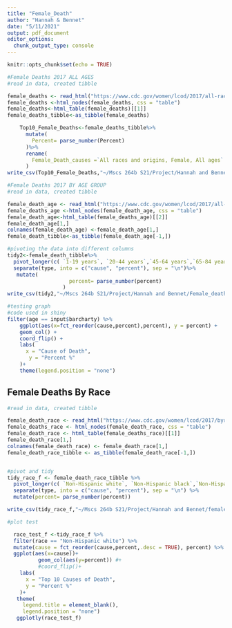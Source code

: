 ```yaml
---
title: "Female_Death"
author: "Hannah & Bennet"
date: "5/11/2021"
output: pdf_document
editor_options: 
  chunk_output_type: console
---
```


```r
knitr::opts_chunk$set(echo = TRUE)
```

```r
#Female Deaths 2017 ALL AGES
#read in data, created tibble

female_deaths <- read_html("https://www.cdc.gov/women/lcod/2017/all-races-origins/index.htm#anchor_1571151327")
female_deaths <-html_nodes(female_deaths, css = "table")
female_deaths<-html_table(female_deaths)[[1]]
female_deaths_tibble<-as_tibble(female_deaths)

    Top10_Female_Deaths<-female_deaths_tibble%>%
      mutate(
        Percent= parse_number(Percent)
      )%>%
      rename(
        Female_Death_causes =`All races and origins, Female, All ages`
      )
write_csv(Top10_Female_Deaths,"~/Mscs 264b S21/Project/Hannah and Bennet/Top10_Female_Deaths_table.csv")
```

```r
#Female Deaths 2017 BY AGE GROUP
#read in data, created tibble

female_death_age <- read_html("https://www.cdc.gov/women/lcod/2017/all-races-origins/index.htm#anchor_1571151327")
female_deaths_age <-html_nodes(female_death_age, css = "table")
female_death_age<-html_table(female_deaths_age)[[2]]
female_death_age[1,]
colnames(female_death_age) <-female_death_age[1,]
female_death_tibble<-as_tibble(female_death_age[-1,])
```

```r
#pivoting the data into different columns 
tidy2<-female_death_tibble%>%
  pivot_longer(c( `1-19 years`, `20-44 years`,`45-64 years`,`65-84 years`,`85+ years`,`All ages`), names_to = "age", values_to = "type")%>%
  separate(type, into = c("cause", "percent"), sep = "\n")%>%
   mutate(
                    percent= parse_number(percent)
                  )
write_csv(tidy2,"~/Mscs 264b S21/Project/Hannah and Bennet/Female_deaths_age.csv")
```

```r
#testing graph
#code used in shiny
filter(age == input$barcharty) %>%
    ggplot(aes(x=fct_reorder(cause,percent),percent), y = percent) +
    geom_col() +
    coord_flip() +
    labs(
      x = "Cause of Death",
       y = "Percent %"
    )+
    theme(legend.position = "none")
```

## Female Deaths By Race

```r
#read in data, created tibble

female_death_race <- read_html("https://www.cdc.gov/women/lcod/2017/byraceandhispanic/index.htm")
female_deaths_race <- html_nodes(female_death_race, css = "table")
female_death_race <- html_table(female_deaths_race)[[1]]
female_death_race[1,]
colnames(female_death_race) <- female_death_race[1,]
female_death_race_tibble <- as_tibble(female_death_race[-1,])


#pivot and tidy
tidy_race_f <- female_death_race_tibble %>%
  pivot_longer(c( `Non-Hispanic white`, `Non-Hispanic black`,`Non-Hispanic American Indian or Alaska Native`,`Non-Hispanic Asian or Pacific Islander`,`Hispanic`,`All races and origins`), names_to = "race", values_to = "type") %>%
  separate(type, into = c("cause", "percent"), sep = "\n") %>%
  mutate(percent= parse_number(percent))

write_csv(tidy_race_f,"~/Mscs 264b S21/Project/Hannah and Bennet/female_deaths_race.csv")

```

```r
#plot test

  race_test_f <-tidy_race_f %>%
  filter(race == "Non-Hispanic white") %>%
  mutate(cause = fct_reorder(cause,percent,.desc = TRUE), percent) %>%
  ggplot(aes(x=cause))+
          geom_col(aes(y=percent)) #+
          #coord_flip()+
    labs(
      x = "Top 10 Causes of Death",
      y = "Percent %"
    )+
   theme(
     legend.title = element_blank(),
     legend.position = "none")
   ggplotly(race_test_f)
   
   
   
  
```




